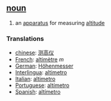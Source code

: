 == [[noun]] == 
# an [[apparatus]] for measuring [[altitude]]
=== Translations === 
*[[chinese]]: [[测高仪]]
*[[French]]: [[altimètre]] ''m''
*[[German]]: [[Höhenmesser]] 
*[[Interlingua]]: [[altimetro]] 
*[[Italian]]: [[altimetro]] 
*[[Portuguese]]: [[altímetro]] 
*[[Spanish]]: [[altímetro]]
